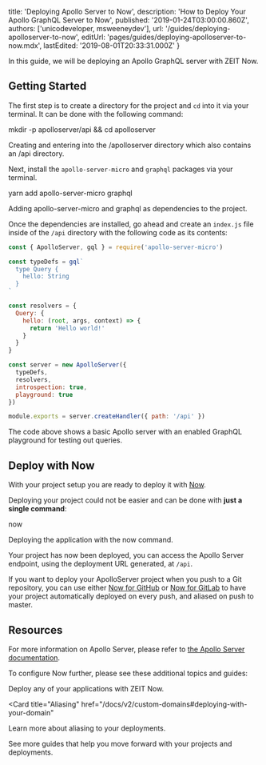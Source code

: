 
  title: 'Deploying Apollo Server to Now',
  description: 'How to Deploy Your Apollo GraphQL Server to Now',
  published: '2019-01-24T03:00:00.860Z',
  authors: ['unicodeveloper, msweeneydev'],
  url: '/guides/deploying-apolloserver-to-now',
  editUrl: 'pages/guides/deploying-apolloserver-to-now.mdx',
  lastEdited: '2019-08-01T20:33:31.000Z'
}

In this guide, we will be deploying an Apollo GraphQL server with ZEIT Now.

## Getting Started

The first step is to create a directory for the project and `cd` into it via your terminal. It can be done with the following command:

<TerminalInput>mkdir -p apolloserver/api && cd apolloserver</TerminalInput>
<Caption>
  Creating and entering into the <InlineCode>/apolloserver</InlineCode> directory which also contains an <InlineCode>/api</InlineCode> directory.
</Caption>

Next, install the `apollo-server-micro` and `graphql` packages via your terminal.

<TerminalInput>yarn add apollo-server-micro graphql</TerminalInput>
<Caption>
  Adding <InlineCode>apollo-server-micro</InlineCode> and <InlineCode>graphql</InlineCode> as dependencies to the project.
</Caption>

Once the dependencies are installed, go ahead and create an `index.js` file inside of the `/api` directory with the following code as its contents:

```js
const { ApolloServer, gql } = require('apollo-server-micro')

const typeDefs = gql`
  type Query {
    hello: String
  }
`

const resolvers = {
  Query: {
    hello: (root, args, context) => {
      return 'Hello world!'
    }
  }
}

const server = new ApolloServer({
  typeDefs,
  resolvers,
  introspection: true,
  playground: true
})

module.exports = server.createHandler({ path: '/api' })
```

<Caption>
  The code above shows a basic Apollo server with an enabled GraphQL playground
  for testing out queries.
</Caption>

## Deploy with Now

With your project setup you are ready to deploy it with [Now](/now).

Deploying your project could not be easier and can be done with **just a single command**:

<TerminalInput>now</TerminalInput>

<Caption>
  Deploying the application with the <InlineCode>now</InlineCode> command.
</Caption>

Your project has now been deployed, you can access the Apollo Server endpoint, using the deployment URL generated, at `/api`.

If you want to deploy your ApolloServer project when you push to a Git repository, you can use either [Now for GitHub](/docs/v2/integrations/now-for-github/) or [Now for GitLab](/docs/v2/integrations/now-for-gitlab/) to have your project automatically deployed on every push, and aliased on push to master.

## Resources

For more information on Apollo Server, please refer to [the Apollo Server documentation](https://www.apollographql.com/docs/apollo-server/).

To configure Now further, please see these additional topics and guides:

<Card title="Deploying Basics" href="/docs/v2/deployments/basics">
  Deploy any of your applications with ZEIT Now.
</Card>

<Card
  title="Aliasing"
  href="/docs/v2/custom-domains#deploying-with-your-domain"
>
  Learn more about aliasing to your deployments.
</Card>

<Card title="More Guides" href="/guides">
  See more guides that help you move forward with your projects and deployments.
</Card>

